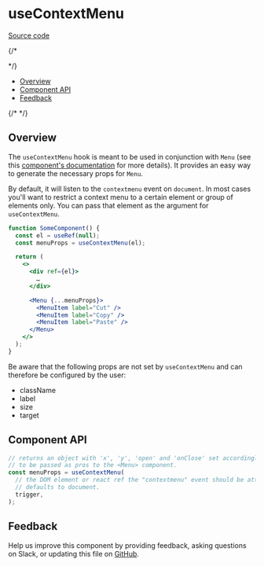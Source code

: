 
# useContextMenu

[Source code](https://github.com/carbon-design-system/carbon/tree/main/packages/react/src/components/ContextMenu)

{/* <!-- START doctoc generated TOC please keep comment here to allow auto update -->
<!-- DON'T EDIT THIS SECTION, INSTEAD RE-RUN doctoc TO UPDATE --> */}

- [Overview](#overview)
- [Component API](#component-api)
- [Feedback](#feedback)

{/* <!-- END doctoc generated TOC please keep comment here to allow auto update --> */}

## Overview

The `useContextMenu` hook is meant to be used in conjunction with `Menu` (see this [component's documentation](http://localhost:3000/?path=/docs/experimental-unstable-menu--playground) for more details). It provides an easy way to generate the necessary props for `Menu`.

By default, it will listen to the `contextmenu` event on `document`. In most cases you'll want to restrict a context menu to a certain element or group of elements only. You can pass that element as the argument for `useContextMenu`.

```jsx
function SomeComponent() {
  const el = useRef(null);
  const menuProps = useContextMenu(el);

  return (
    <>
      <div ref={el}>
        …
      </div>

      <Menu {...menuProps}>
        <MenuItem label="Cut" />
        <MenuItem label="Copy" />
        <MenuItem label="Paste" />
      </Menu>
    </>
  );
}
```

Be aware that the following props are not set by `useContextMenu` and can therefore be configured by the user:
- className
- label
- size
- target

## Component API

```js
// returns an object with 'x', 'y', 'open' and 'onClose' set accordingly intended
// to be passed as pros to the <Menu> component.
const menuProps = useContextMenu(
  // the DOM element or react ref the "contextmenu" event should be attached to.
  // defaults to document.
  trigger,
);
```

## Feedback

Help us improve this component by providing feedback, asking questions on Slack,
or updating this file on
[GitHub](https://github.com/carbon-design-system/carbon/edit/main/packages/react/src/components/ContextMenu/useContextMenu.mdx).
